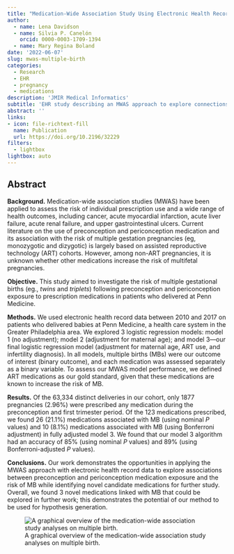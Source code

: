 ```yaml
---
title: "Medication-Wide Association Study Using Electronic Health Record Data of Prescription Medication Exposure and Multifetal Pregnancies: Retrospective Study"
author:
  - name: Lena Davidson
  - name: Silvia P. Canelón
    orcid: 0000-0003-1709-1394
  - name: Mary Regina Boland
date: '2022-06-07'
slug: mwas-multiple-birth
categories:
  - Research
  - EHR
  - pregnancy
  - medications
description: 'JMIR Medical Informatics'
subtitle: 'EHR study describing an MWAS approach to explore connections between prescription medication exposure and the risk of multiple gestation pregnancies'
abstract: ''
links:
- icon: file-richtext-fill
  name: Publication
  url: https://doi.org/10.2196/32229
filters:
  - lightbox
lightbox: auto
---
```


## Abstract

**Background.** Medication-wide association studies (MWAS) have been applied to assess the risk of individual prescription use and a wide range of health outcomes, including cancer, acute myocardial infarction, acute liver failure, acute renal failure, and upper gastrointestinal ulcers. Current literature on the use of preconception and periconception medication and its association with the risk of multiple gestation pregnancies (eg, monozygotic and dizygotic) is largely based on assisted reproductive technology (ART) cohorts. However, among non-ART pregnancies, it is unknown whether other medications increase the risk of multifetal pregnancies.  

**Objective.** This study aimed to investigate the risk of multiple gestational births (eg., _twins_ and _triplets_) following preconception and periconception exposure to prescription medications in patients who delivered at Penn Medicine. 

**Methods.** We used electronic health record data between 2010 and 2017 on patients who delivered babies at Penn Medicine, a health care system in the Greater Philadelphia area. We explored 3 logistic regression models: model 1 (no adjustment); model 2 (adjustment for maternal age); and model 3—our final logistic regression model (adjustment for maternal age, ART use, and infertility diagnosis). In all models, multiple births (MBs) were our outcome of interest (binary outcome), and each medication was assessed separately as a binary variable. To assess our MWAS model performance, we defined ART medications as our gold standard, given that these medications are known to increase the risk of MB.  

**Results.** Of the 63,334 distinct deliveries in our cohort, only 1877 pregnancies (2.96%) were prescribed any medication during the preconception and first trimester period. Of the 123 medications prescribed, we found 26 (21.1%) medications associated with MB (using nominal _P_ values) and 10 (8.1%) medications associated with MB (using Bonferroni adjustment) in fully adjusted model 3. We found that our model 3 algorithm had an accuracy of 85% (using nominal _P_ values) and 89% (using Bonferroni-adjusted _P_ values).

**Conclusions.** Our work demonstrates the opportunities in applying the MWAS approach with electronic health record data to explore associations between preconception and periconception medication exposure and the risk of MB while identifying novel candidate medications for further study. Overall, we found 3 novel medications linked with MB that could be explored in further work; this demonstrates the potential of our method to be used for hypothesis generation.

![A graphical overview of the medication-wide association study analyses on multiple birth.](featured.png){fig-alt="Confounding relationships for medication-outcome associations are illustrated. Within the MWAS, we adjust for maternal age, infertility diagnosis, and assisted reproductive technology–resulting pregnancy diagnosis. The study does not adjust for all known associations of multiple birth such as obstetric complications or family history of multiples. The validation of the MWAS models observed performance in capturing fertility medication exposure."}